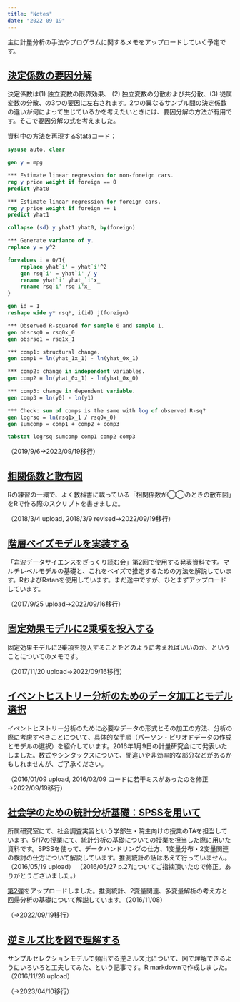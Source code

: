 ```yaml
---
title: "Notes"
date: "2022-09-19"
---
```


主に計量分析の手法やプログラムに関するメモをアップロードしていく予定です。

## [決定係数の要因分解](notes/DecomposingRsquared.html)

決定係数は(1) 独立変数の限界効果、 (2) 独立変数の分散および共分散、(3) 従属変数の分散、の3つの要因に左右されます。2つの異なるサンプル間の決定係数の違いが何によって生じているかを考えたいときには、要因分解の方法が有用です。そこで要因分解の式を考えました。

資料中の方法を再現するStataコード：

``` stata
sysuse auto, clear

gen y = mpg

*** Estimate linear regression for non-foreign cars.
reg y price weight if foreign == 0
predict yhat0

*** Estimate linear regression for foreign cars.
reg y price weight if foreign == 1
predict yhat1

collapse (sd) y yhat1 yhat0, by(foreign)

*** Generate variance of y.
replace y = y^2

forvalues i = 0/1{
    replace yhat`i' = yhat`i'^2
    gen rsq`i' = yhat`i' / y
    rename yhat`i' yhat_`i'x_
    rename rsq`i' rsq`i'x_
}

gen id = 1
reshape wide y* rsq*, i(id) j(foreign)

*** Observed R-squared for sample 0 and sample 1.
gen obsrsq0 = rsq0x_0
gen obsrsq1 = rsq1x_1

*** comp1: structural change.
gen comp1 = ln(yhat_1x_1) - ln(yhat_0x_1)

*** comp2: change in independent variables.
gen comp2 = ln(yhat_0x_1) - ln(yhat_0x_0)

*** comp3: change in dependent variable.
gen comp3 = ln(y0) - ln(y1)

*** Check: sum of comps is the same with log of observed R-sq?
gen logrsq = ln(rsq1x_1 / rsq0x_0)
gen sumcomp = comp1 + comp2 + comp3

tabstat logrsq sumcomp comp1 comp2 comp3
```

（2019/9/6→2022/09/19移行）

## [相関係数と散布図](notes/corr_scatter.html)

Rの練習の一環で、よく教科書に載っている「相関係数が◯◯のときの散布図」をRで作る際のスクリプトを書きました。

（2018/3/4 upload, 2018/3/9 revised→2022/09/19移行）

## [階層ベイズモデルを実装する](notes/hierarchicalbeyes.html)

「岩波データサイエンスをざっくり読む会」第2回で使用する発表資料です。マルチレベルモデルの基礎と、これをベイズで推定するための方法を解説しています。RおよびRstanを使用しています。まだ途中ですが、ひとまずアップロードしています。

（2017/9/25 upload→2022/09/16移行）

## [固定効果モデルに2乗項を投入する](notes/squareterm_fe.html)

固定効果モデルに2乗項を投入することをどのように考えればいいのか、ということについてのメモです。

（2017/11/20 upload→2022/09/16移行）

## [イベントヒストリー分析のためのデータ加工とモデル選択](notes/eventhistory.pdf)

イベントヒストリー分析のために必要なデータの形式とその加工の方法、分析の際に考慮すべきことについて、具体的な手順（パーソン・ピリオドデータの作成とモデルの選択）を紹介しています。2016年1月9日の計量研究会にて発表いたしました。数式やシンタックスについて、間違いや非効率的な部分などがあるかもしれませんが、ご了承ください。

（2016/01/09 upload, 2016/02/09 コードに若干ミスがあったのを修正→2022/09/19移行）

## [社会学のための統計分析基礎：SPSSを用いて](notes/2016-05-17TA_SPSS.pdf)

所属研究室にて、社会調査実習という学部生・院生向けの授業のTAを担当しています。5/17の授業にて、統計分析の基礎についての授業を担当した際に用いた資料です。SPSSを使って、データハンドリングの仕方、1変量分布・2変量関連の検討の仕方について解説しています。推測統計の話はあえて行っていません。 （2016/05/19 upload） （2016/05/27 p.27についてご指摘頂いたので修正。ありがとうございました。）

[第2弾](notes/2016-11-08TA_SPSS2.pdf)をアップロードしました。推測統計、2変量関連、多変量解析の考え方と回帰分析の基礎について解説しています。（2016/11/08）

（→2022/09/19移行）

## [逆ミルズ比を図で理解する](notes/millsratio.html)

サンプルセレクションモデルで頻出する逆ミルズ比について、図で理解できるようにいろいろと工夫してみた、という記事です。R markdownで作成しました。（2016/11/28 upload）

（→2023/04/10移行）